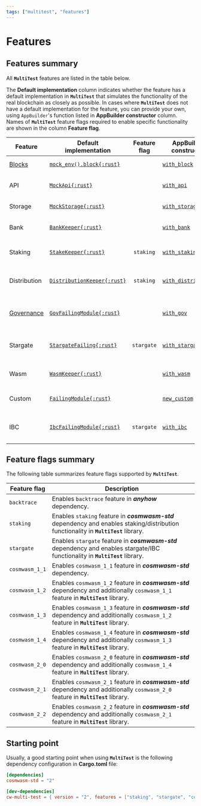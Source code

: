 ```yaml
---
tags: ["multitest", "features"]
---
```


# Features

## Features summary

All **`MultiTest`** features are listed in the table below.

The **Default&nbsp;implementation** column indicates whether the feature has a default
implementation in **`MultiTest`** that simulates the functionality of the real blockchain as closely
as possible. In cases where **`MultiTest`** does not have a default implementation for the feature,
you can provide your own, using `AppBuilder`'s function listed in **AppBuilder&nbsp;constructor**
column. Names of **`MultiTest`** feature flags required to enable specific functionality are shown
in the column **Feature&nbsp;flag**.

| Feature                  | Default<br/>implementation                                                                                       | Feature<br/>flag | AppBuilder<br/>constructor                           | Functionality                                      |
| ------------------------ | ---------------------------------------------------------------------------------------------------------------- | :--------------: | ---------------------------------------------------- | -------------------------------------------------- |
| [Blocks](blocks)         | [`mock_env().block{:rust}`](https://docs.rs/cosmwasm-std/latest/cosmwasm_std/testing/fn.mock_env.html)           |                  | [`with_block`](app-builder#with_block)               | Operations on blocks.                              |
| API                      | [`MockApi{:rust}`](https://docs.rs/cosmwasm-std/latest/cosmwasm_std/testing/struct.MockApi.html)                 |                  | [`with_api`](app-builder#with_api)                   | Access to CosmWasm API.                            |
| Storage                  | [`MockStorage{:rust}`](https://docs.rs/cosmwasm-std/latest/cosmwasm_std/testing/type.MockStorage.html)           |                  | [`with_storage`](app-builder#with_storage)           | Access to storage.                                 |
| Bank                     | [`BankKeeper{:rust}`](https://docs.rs/cw-multi-test/latest/cw_multi_test/struct.BankKeeper.html)                 |                  | [`with_bank`](app-builder#with_bank)                 | Interactions with **Bank** module.                 |
| Staking                  | [`StakeKeeper{:rust}`](https://docs.rs/cw-multi-test/latest/cw_multi_test/struct.StakeKeeper.html)               |    `staking`     | [`with_staking`](app-builder#with_staking)           | Interactions with **Staking** module.              |
| Distribution             | [`DistributionKeeper{:rust}`](https://docs.rs/cw-multi-test/latest/cw_multi_test/struct.DistributionKeeper.html) |    `staking`     | [`with_distribution`](app-builder#with_distribution) | Interactions with **Distribution** module.         |
| [Governance](governance) | [`GovFailingModule{:rust}`](https://docs.rs/cw-multi-test/latest/cw_multi_test/type.GovFailingModule.html)       |                  | [`with_gov`](app-builder#with_gov)                   | Interactions with **Governance** module.           |
| Stargate                 | [`StargateFailing{:rust}`](https://docs.rs/cw-multi-test/latest/cw_multi_test/struct.StargateFailing.html)       |    `stargate`    | [`with_stargate`](app-builder#with_stargate)         | Operations using `Stargate` and/or `Any` messages. |
| Wasm                     | [`WasmKeeper{:rust}`](https://docs.rs/cw-multi-test/latest/cw_multi_test/struct.WasmKeeper.html)                 |                  | [`with_wasm`](app-builder#with_wasm)                 | Interactions with **Wasm** module.                 |
| Custom                   | [`FailingModule{:rust}`](https://docs.rs/cw-multi-test/latest/cw_multi_test/struct.FailingModule.html)           |                  | [`new_custom`](app-builder#new_custom)               | Operations using custom module.                    |
| IBC                      | [`IbcFailingModule{:rust}`](https://docs.rs/cw-multi-test/latest/cw_multi_test/type.IbcFailingModule.html)       |    `stargate`    | [`with_ibc`](app-builder#with_ibc)                   | Inter-blockchain communication operations.         |

## Feature flags summary

The following table summarizes feature flags supported by **`MultiTest`**.

| Feature flag   | Description                                                                                                                           |
| -------------- | ------------------------------------------------------------------------------------------------------------------------------------- |
| `backtrace`    | Enables `backtrace` feature in _**anyhow**_ dependency.                                                                               |
| `staking`      | Enables `staking` feature in _**cosmwasm-std**_ dependency and enables staking/distribution functionality in **`MultiTest`** library. |
| `stargate`     | Enables `stargate` feature in _**cosmwasm-std**_ dependency and enables stargate/IBC functionality in **`MultiTest`** library.        |
| `cosmwasm_1_1` | Enables `cosmwasm_1_1` feature in _**cosmwasm-std**_ dependency.                                                                      |
| `cosmwasm_1_2` | Enables `cosmwasm_1_2` feature in _**cosmwasm-std**_ dependency and additionally `cosmwasm_1_1` feature in **`MultiTest`** library.   |
| `cosmwasm_1_3` | Enables `cosmwasm_1_3` feature in _**cosmwasm-std**_ dependency and additionally `cosmwasm_1_2` feature in **`MultiTest`** library.   |
| `cosmwasm_1_4` | Enables `cosmwasm_1_4` feature in _**cosmwasm-std**_ dependency and additionally `cosmwasm_1_3` feature in **`MultiTest`** library.   |
| `cosmwasm_2_0` | Enables `cosmwasm_2_0` feature in _**cosmwasm-std**_ dependency and additionally `cosmwasm_1_4` feature in **`MultiTest`** library.   |
| `cosmwasm_2_1` | Enables `cosmwasm_2_1` feature in _**cosmwasm-std**_ dependency and additionally `cosmwasm_2_0` feature in **`MultiTest`** library.   |
| `cosmwasm_2_2` | Enables `cosmwasm_2_2` feature in _**cosmwasm-std**_ dependency and additionally `cosmwasm_2_1` feature in **`MultiTest`** library.   |

## Starting point

Usually, a good starting point when using **`MultiTest`** is the following dependency configuration
in **Cargo.toml** file:

```toml filename="Cargo.toml" copy
[dependencies]
cosmwasm-std = "2"

[dev-dependencies]
cw-multi-test = { version = "2", features = ["staking", "stargate", "cosmwasm_2_2"] }
```
